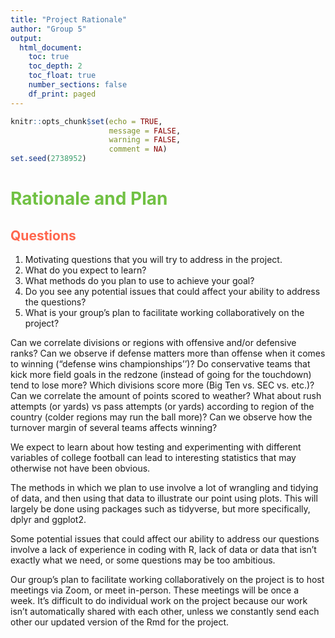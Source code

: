 ```yaml
---
title: "Project Rationale"
author: "Group 5"
output: 
  html_document:
    toc: true
    toc_depth: 2
    toc_float: true
    number_sections: false
    df_print: paged  
---
```


<style type="text/css">
/* Title */
h1.title {
  color: #262626;
  font-size:40px;
  font-weight: bold;
}
/* Level 1 header */
h1 {
  color: #71C144;
}
/* Level 2 header */
h2 {
  color: #FF664D;
}
/* Table of contents */
.list-group-item.active, .list-group-item.active:focus, .list-group-item.active:hover {
    z-index: 2;
    color: #fff;
    background-color: #71C144;
    border-color: #337ab7;
</style>

```r
knitr::opts_chunk$set(echo = TRUE,
                      message = FALSE, 
                      warning = FALSE,
                      comment = NA)
set.seed(2738952)
```

# Rationale and Plan

## Questions
  1. Motivating questions that you will try to address in the project.
  2. What do you expect to learn?
  3. What methods do you plan to use to achieve your goal?
  4. Do you see any potential issues that could affect your ability to address the questions?
  5. What is your group’s plan to facilitate working collaboratively on the project?


Can we correlate divisions or regions with offensive and/or defensive ranks? Can we observe if defense matters more than offense when it comes to winning (“defense wins championships'')? Do conservative teams that kick more field goals in the redzone (instead of going for the touchdown) tend to lose more? Which divisions score more (Big Ten vs. SEC vs. etc.)? Can we correlate the amount of points scored to weather? What about rush attempts (or yards) vs pass attempts (or yards) according to region of the country (colder regions may run the ball more)? Can we observe how the turnover margin of several teams affects winning?

We expect to learn about how testing and experimenting with different variables of college football can lead to interesting statistics that may otherwise not have been obvious.

The methods in which we plan to use involve a lot of wrangling and tidying of data, and then using that data to illustrate our point using plots. This will largely be done using packages such as tidyverse, but more specifically, dplyr and ggplot2.

Some potential issues that could affect our ability to address our questions involve a lack of experience in coding with R, lack of data or data that isn’t exactly what we need, or some questions may be too ambitious.

Our group’s plan to facilitate working collaboratively on the project is to host meetings via Zoom, or meet in-person. These meetings will be once a week. It’s difficult to do individual work on the project because our work isn’t automatically shared with each other, unless we constantly send each other our updated version of the Rmd for the project.




